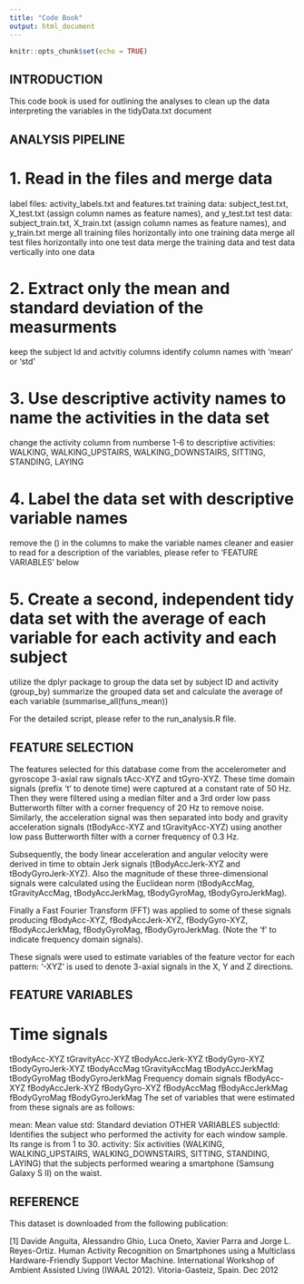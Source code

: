---
title: "Code Book"
output: html_document
---

```{r setup, include=FALSE}
knitr::opts_chunk$set(echo = TRUE)
```

## INTRODUCTION
This code book is used for
  outlining the analyses to clean up the data
  interpreting the variables in the tidyData.txt document

  
## ANALYSIS PIPELINE

# 1. Read in the files and merge data
label files: activity_labels.txt and features.txt
training data: subject_test.txt, X_test.txt (assign column names as feature names), and y_test.txt
test data: subject_train.txt, X_train.txt (assign column names as feature names), and y_train.txt
merge all training files horizontally into one training data
merge all test files horizontally into one test data
merge the training data and test data vertically into one data

# 2. Extract only the mean and standard deviation of the measurments
keep the subject Id and actvitiy columns
identify column names with 'mean' or 'std'

# 3. Use descriptive activity names to name the activities in the data set
change the activity column from numberse 1-6 to descriptive activities: WALKING, WALKING_UPSTAIRS, WALKING_DOWNSTAIRS, SITTING, STANDING, LAYING

# 4. Label the data set with descriptive variable names
remove the () in the columns to make the variable names cleaner and easier to read
for a description of the variables, please refer to 'FEATURE VARIABLES' below

# 5. Create a second, independent tidy data set with the average of each variable for each activity and each subject
utilize the dplyr package to 
  group the data set by subject ID and activity (group_by)
  summarize the grouped data set and calculate the average of each variable (summarise_all(funs_mean))

For the detailed script, please refer to the run_analysis.R file.

## FEATURE SELECTION
The features selected for this database come from the accelerometer and gyroscope 3-axial raw signals tAcc-XYZ and tGyro-XYZ. These time domain signals (prefix 't' to denote time) were captured at a constant rate of 50 Hz. Then they were filtered using a median filter and a 3rd order low pass Butterworth filter with a corner frequency of 20 Hz to remove noise. Similarly, the acceleration signal was then separated into body and gravity acceleration signals (tBodyAcc-XYZ and tGravityAcc-XYZ) using another low pass Butterworth filter with a corner frequency of 0.3 Hz.

Subsequently, the body linear acceleration and angular velocity were derived in time to obtain Jerk signals (tBodyAccJerk-XYZ and tBodyGyroJerk-XYZ). Also the magnitude of these three-dimensional signals were calculated using the Euclidean norm (tBodyAccMag, tGravityAccMag, tBodyAccJerkMag, tBodyGyroMag, tBodyGyroJerkMag).

Finally a Fast Fourier Transform (FFT) was applied to some of these signals producing fBodyAcc-XYZ, fBodyAccJerk-XYZ, fBodyGyro-XYZ, fBodyAccJerkMag, fBodyGyroMag, fBodyGyroJerkMag. (Note the 'f' to indicate frequency domain signals).

These signals were used to estimate variables of the feature vector for each pattern: '-XYZ' is used to denote 3-axial signals in the X, Y and Z directions.

## FEATURE VARIABLES
# Time signals
tBodyAcc-XYZ
tGravityAcc-XYZ
tBodyAccJerk-XYZ
tBodyGyro-XYZ
tBodyGyroJerk-XYZ
tBodyAccMag
tGravityAccMag
tBodyAccJerkMag
tBodyGyroMag
tBodyGyroJerkMag
Frequency domain signals
fBodyAcc-XYZ
fBodyAccJerk-XYZ
fBodyGyro-XYZ
fBodyAccMag
fBodyAccJerkMag
fBodyGyroMag
fBodyGyroJerkMag
The set of variables that were estimated from these signals are as follows:

mean: Mean value
std: Standard deviation
OTHER VARIABLES
subjectId: Identifies the subject who performed the activity for each window sample. Its range is from 1 to 30.
activity: Six activities (WALKING, WALKING_UPSTAIRS, WALKING_DOWNSTAIRS, SITTING, STANDING, LAYING) that the subjects performed wearing a smartphone (Samsung Galaxy S II) on the waist.

## REFERENCE
This dataset is downloaded from the following publication:

[1] Davide Anguita, Alessandro Ghio, Luca Oneto, Xavier Parra and Jorge L. Reyes-Ortiz. Human Activity Recognition on Smartphones using a Multiclass Hardware-Friendly Support Vector Machine. International Workshop of Ambient Assisted Living (IWAAL 2012). Vitoria-Gasteiz, Spain. Dec 2012
